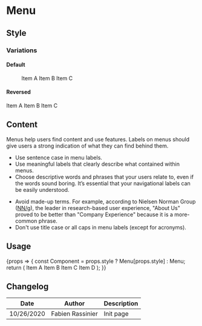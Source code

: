 
<Meta title="Components/Menu" component={Menu} />

# Menu

## Style

### Variations

#### Default

<Canvas>
	<Story name="default">
		<Menu>
			<Menu.Item iconBefore="talend" href="#" active>Item A</Menu.Item>
			<Menu.Item iconBefore="talend" href="#">Item B</Menu.Item>
			<Menu.Item iconBefore="talend" href="#">Item C</Menu.Item>
		</Menu>
	</Story>
</Canvas>

#### Reversed

<Canvas>
    <Story name="reversed">
        <Menu.Reversed>
            <Menu.Item iconBefore="talend" href="#" active>Item A</Menu.Item>
            <Menu.Item iconBefore="talend" href="#">Item B</Menu.Item>
            <Menu.Item iconBefore="talend" href="#">Item C</Menu.Item>
        </Menu.Reversed>
    </Story>
</Canvas>

## Content

Menus help users find content and use features. Labels on menus should give users a strong indication of what they can find behind them.

<Use>
	<Use.Do>
		<ul>
			<li>Use sentence case in menu labels.</li>
			<li>Use meaningful labels that clearly describe what contained within menus.</li>
			<li>Choose descriptive words and phrases that your users relate to, even if the words sound boring. It’s essential that your navigational labels can be easily understood.
			</li>
		</ul>
	</Use.Do>
	<Use.Dont>
		<ul>
			<li>Avoid made-up terms. For example, according to Nielsen Norman Group (<a href="https://www.nngroup.com/">NN/g</a>), the leader in research-based user experience, "About Us" proved to be better than "Company Experience" because it is a more-common phrase.</li>
			<li>Don't use title case or all caps in menu labels (except for acronyms).</li>
		</ul>
	</Use.Dont>
</Use>

## Usage

<Canvas>
	<Story
		name="usage"
		height="20rem"
		args={{
            style: '',
			variant: 'TPD',
		}}
		argTypes={{
            style: {
                description: 'Menu style',
                control: {
                    type: 'select',
                    options: ['', 'Reversed'],
                },
            },
			variant: {
				description: 'Menu variant',
				control: {
					type: 'select',
					options: ['', 'TAPID', 'TAPIT', 'MDM', 'TDI', 'TDP', 'TDS', 'TMC', 'TPD'],
				},
			},
		}}
	>
		{props => {
            const Component = props.style ? Menu[props.style] : Menu;
			return (
				<Component {...props} style={{ minHeight: '50rem'}}>
					<Menu.Item iconBefore="talend" href="#">Item A</Menu.Item>
					<Menu.Item iconBefore="talend" href="#" active>Item B</Menu.Item>
					<Menu.Item iconBefore="talend" href="#">Item C</Menu.Item>
					<Menu.Item iconBefore="talend" href="#">Item D</Menu.Item>
				</Component>
			);
		}}
	</Story>
</Canvas>

<ArgsTable story="usage" />

## Changelog

| Date       | Author           | Description |
| ---------- | ---------------- | ----------- |
| 10/26/2020 | Fabien Rassinier | Init page   |
